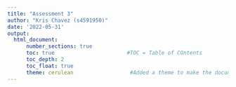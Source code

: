 ```yaml
---
title: "Assessment 3"
author: "Kris Chavez (s4591950)"
date: '2022-05-31'
output: 
  html_document:
      number_sections: true           
      toc: true                       #TOC = Table of COntents
      toc_depth: 2
      toc_float: true
      theme: cerulean                  #Added a theme to make the document more appealing
---
```


